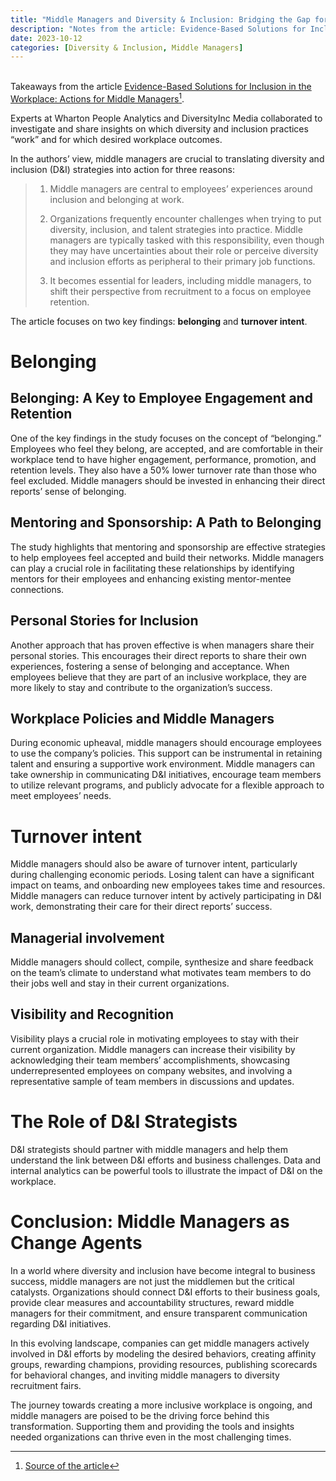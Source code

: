 ```yaml
---
title: "Middle Managers and Diversity & Inclusion: Bridging the Gap for Business Success"
description: "Notes from the article: Evidence-Based Solutions for Inclusion in the Workplace: Actions for Middle Managers"
date: 2023-10-12
categories: [Diversity & Inclusion, Middle Managers]
---
```


<br>Takeaways from the article [Evidence-Based Solutions for Inclusion in the Workplace: Actions for Middle Managers](https://wpa.wharton.upenn.edu/content/academic-papers/evidence-based-solutions-for-inclusion-in-the-workplace-actions-for-middle-managers/)[^1].

[^1]: [Source of the article](https://wpa.wharton.upenn.edu/content/academic-papers/evidence-based-solutions-for-inclusion-in-the-workplace-actions-for-middle-managers/)

Experts at Wharton People Analytics and DiversityInc Media collaborated to investigate and share insights on which diversity and inclusion practices "work" and for which desired workplace outcomes.

In the authors' view, middle managers are crucial to translating diversity and inclusion (D&I) strategies into action for three reasons:

> 1.  Middle managers are central to employees' experiences around inclusion and belonging at work.
>
> 2.  Organizations frequently encounter challenges when trying to put diversity, inclusion, and talent strategies into practice. Middle managers are typically tasked with this responsibility, even though they may have uncertainties about their role or perceive diversity and inclusion efforts as peripheral to their primary job functions.
>
> 3.  It becomes essential for leaders, including middle managers, to shift their perspective from recruitment to a focus on employee retention.

The article focuses on two key findings: **belonging** and **turnover intent**.

# Belonging

## Belonging: A Key to Employee Engagement and Retention

One of the key findings in the study focuses on the concept of "belonging." Employees who feel they belong, are accepted, and are comfortable in their workplace tend to have higher engagement, performance, promotion, and retention levels. They also have a 50% lower turnover rate than those who feel excluded. Middle managers should be invested in enhancing their direct reports' sense of belonging.

## Mentoring and Sponsorship: A Path to Belonging

The study highlights that mentoring and sponsorship are effective strategies to help employees feel accepted and build their networks. Middle managers can play a crucial role in facilitating these relationships by identifying mentors for their employees and enhancing existing mentor-mentee connections.

## Personal Stories for Inclusion

Another approach that has proven effective is when managers share their personal stories. This encourages their direct reports to share their own experiences, fostering a sense of belonging and acceptance. When employees believe that they are part of an inclusive workplace, they are more likely to stay and contribute to the organization's success.

## Workplace Policies and Middle Managers

During economic upheaval, middle managers should encourage employees to use the company's policies. This support can be instrumental in retaining talent and ensuring a supportive work environment. Middle managers can take ownership in communicating D&I initiatives, encourage team members to utilize relevant programs, and publicly advocate for a flexible approach to meet employees' needs.

# Turnover intent

Middle managers should also be aware of turnover intent, particularly during challenging economic periods. Losing talent can have a significant impact on teams, and onboarding new employees takes time and resources. Middle managers can reduce turnover intent by actively participating in D&I work, demonstrating their care for their direct reports' success.

## Managerial involvement

Middle managers should collect, compile, synthesize and share feedback on the team's climate to understand what motivates team members to do their jobs well and stay in their current organizations.

## Visibility and Recognition

Visibility plays a crucial role in motivating employees to stay with their current organization. Middle managers can increase their visibility by acknowledging their team members' accomplishments, showcasing underrepresented employees on company websites, and involving a representative sample of team members in discussions and updates.

# The Role of D&I Strategists

D&I strategists should partner with middle managers and help them understand the link between D&I efforts and business challenges. Data and internal analytics can be powerful tools to illustrate the impact of D&I on the workplace.

# Conclusion: Middle Managers as Change Agents

In a world where diversity and inclusion have become integral to business success, middle managers are not just the middlemen but the critical catalysts. Organizations should connect D&I efforts to their business goals, provide clear measures and accountability structures, reward middle managers for their commitment, and ensure transparent communication regarding D&I initiatives.

In this evolving landscape, companies can get middle managers actively involved in D&I efforts by modeling the desired behaviors, creating affinity groups, rewarding champions, providing resources, publishing scorecards for behavioral changes, and inviting middle managers to diversity recruitment fairs.

The journey towards creating a more inclusive workplace is ongoing, and middle managers are poised to be the driving force behind this transformation. Supporting them and providing the tools and insights needed organizations can thrive even in the most challenging times.
